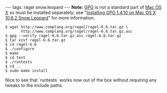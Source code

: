 ---
tags: ragel snow.leopard
---
'''Note:''' [[GPG]] is not a standard part of [[Mac OS X]] so must be installed separately; see "[[Installing GPG 1.4.10 on Mac OS X 10.6.2 Snow Leopard]]" for more information.

<pre lang="shell">$ wget http://www.complang.org/ragel/ragel-6.6.tar.gz \
       http://www.complang.org/ragel/ragel-6.6.tar.gz.asc
$ gpg --verify ragel-6.6.tar.gz.asc ragel-6.6.tar.gz
$ tar xzvf ragel-6.6.tar.gz
$ cd ragel-6.6
$ ./configure
$ make
$ cd test
$ ./runtests
$ cd ..
$ sudo make install</pre>

Nice to see that `runtests` works now out of the box without requiring any tweaks to the include paths.
